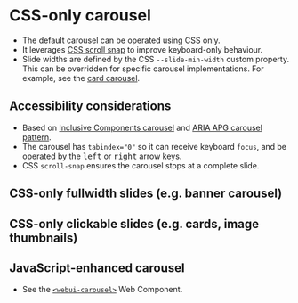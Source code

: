 
<Meta of={Carousel} />

# CSS-only carousel
- The default carousel can be operated using CSS only.
- It leverages [CSS scroll snap](https://developer.mozilla.org/en-US/docs/Web/CSS/scroll-snap-type) to improve keyboard-only behaviour.
- Slide widths are defined by the CSS `--slide-min-width` custom property. This can be overridden for specific carousel implementations. For example, see the [card carousel](/story/components-cards--card-carousel).

<Canvas of={Carousel.Carousel} />

## Accessibility considerations
- Based on [Inclusive Components carousel](https://inclusive-components.design/a-content-slider/) and [ARIA APG carousel pattern](https://www.w3.org/WAI/ARIA/apg/patterns/carousel/).
- The carousel has `tabindex="0"` so it can receive keyboard `focus`, and be operated by the <kbd>left</kbd> or <kbd>right</kbd> arrow keys.
- CSS `scroll-snap` ensures the carousel stops at a complete slide.

## CSS-only fullwidth slides (e.g. banner carousel)
<Canvas of={Carousel.CarouselFullwidthSlides} />

## CSS-only clickable slides (e.g. cards, image thumbnails)
<Canvas of={Carousel.CarouselClickableSlides} />

## JavaScript-enhanced carousel
- See the [`<webui-carousel>`](/docs/web-components-or-custom-elements-webui-carousel--docs) Web Component.

